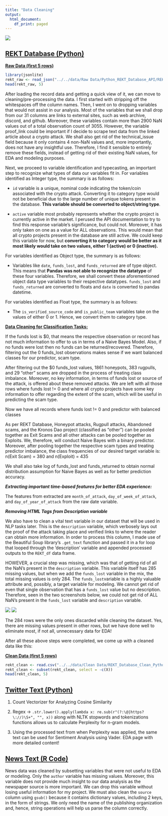 ```yaml
---
title: "Data Cleaning"
output: 
  html_document:
    df_print: paged
---
```


[![](../images/data_cleaning.jpeg)](https://www.iteratorshq.com/blog/data-cleaning-in-5-easy-steps/)

[REKT Database (Python)](https://github.com/anly501/anly-501-project-TegveerG/blob/main/codes/Data_Cleaning/REKT_Database_Cleaning.ipynb)
---

[**Raw Data (first 5 rows)**](https://github.com/anly501/anly-501-project-TegveerG/tree/main/data/Raw%20Data/Python_REKT_Database_API)

```r
library(jsonlite)
rekt_raw <- read_json("../../data/Raw Data/Python_REKT_Database_API/REKT_Database_Python_API.json", simplifyVector = TRUE)
head(rekt_raw, 5)
```

After loading the record data and getting a quick view of it, we can move to cleaning/pre-processing the data. I first started with stripping off the whitespaces off the column names. Then, I went on to dropping variables that would not assist in our analysis. Most of the variables that we shall drop from our 31 columns are links to external sites, such as web archive, discord, and github. Moreover, these variables contain more than 2900 NaN values out of a total observation count of 3055. However, the variable proof_link could be important if I decide to scrape text data from the linked article about a crypto attack. We shall also get rid of the technical_issue field because it only contains 4 non-NaN values and, more importantly, does not have any insightful use. Therefore, I find it sensible to entirely remove these fields, instead of getting rid of their existing NaN values, for EDA and modeling purposes.

Next, we proceed to variable identification and typecasting, an important step to recognize what types of data our variables fit in.
For variables identified as Integer type, the summary is as follows:

*    `id` variable is a unique, nominal code indicating the token/coin associated with the crypto attack. Converting it to category type would not be beneficial due to the large number of unique tokens present in the database. **This variable should be converted to object/string type**. 

*    `active` variable most probably represents whether the crypto project is currently active in the market. I perused the API documentation to try to find this response variable's significance, but could not. Moreover, it has only taken on one as a value for ALL observations. This would mean that all crypto projects present in the database are still active. We could keep this variable for now, but **converting it to category would be better as it most likely would take on two values, either 1 (active) or 0 (inactive).**  

For variables identified as Object type, the summary is as follows:

*    Variables like `date`, `funds_lost`, and `funds_returned` are of type object. This means that **Pandas was not able to recognize the datatype** of these four variables. Therefore, we shall convert these aforementioned object data type variables to their respective datatypes. `funds_lost` and `funds_returned` are converted to floats and `date` is converted to pandas datetime.

For variables identified as Float type, the summary is as follows:

*   The `is_verified_source_code` and `is_public_team` variables take on the values of either 0 or 1. Hence, we convert them to category type.

[**Data Cleaning for Classification Tasks:**](https://tegveerg.georgetown.domains/501-project-website/pages/Naive-Bayes-R.html)

If the funds lost is $0, that means the respective observation or record has not much information to offer to us in terms of a Naive Bayes Model. Also, if no funds were lost then no funds can be returned/recovered. Therefore, filtering out the 0 funds_lost observations makes sense if we want balanced classes for our predictor, scam type. 

After filtering out the $0 funds_lost values, 1861 honeypots, 383 rugpulls, and 29 "other" scams are dropped in the process of treating class imbalance. Moreover, no key information, in terms of funds lost or source of the attack, is offered about these removed attacks. We are left with all those rows where funds lost != 0 and where all crypto projects have some key information to offer regarding the extent of the scam, which will be useful in predicting the scam type.

Now we have all records where funds lost != 0 and predictor with balanced classes

As per REKT Database, Honeypot attacks, Rugpull attacks, Abandoned scams, and the Kronos Dao project (classified as "other") can be pooled together as Exit Scams and all other attacks can be pooled together as Exploits. We, therefore, will conduct Naive Bayes with a binary predictor. Moreover, after pooling together the respective scam types and treating predictor imbalance, the class frequencies of our desired target variable is: n(Exit Scam) = 380 and n(Exploit) = 435

We shall also take log of funds_lost and funds_returned to obtain normal distribution assumption for Naive Bayes as well as for better prediction accuracy.

***Extracting important time-based features for better EDA experience:***

The features from extracted are `month_of_attack`, `day_of_week_of_attack`, and `day_of_year_of_attack` from the raw date variable. 

***Removing HTML Tags from Description variable***

We also have to clean a vital text variable in our dataset that will be used in NLP tasks later. This is the `description` variable, which verbosely lays out the proof of the attack taking place and verified links to where the reader can obtain more information. In order to process this column, I made use of the Beautiful Soup library's `.get_text` function and passed it in a for loop that looped through the 'description' variable and appended processed outputs to the `REKT_df` data frame. 

HOWEVER, a crucial step was missing, which was that of getting rid of all the NaN's present in the `description` variable. This variable itself has 285 missing values, but when we add the  `funds_lost` variable in the mix, the total missing values is only 284. The `funds_lost`variable is a highly valuable attribute and, possibly, a target variable for modeling. We cannot get rid of even that single observation that has a `funds_lost` value but no description. Therefore, seen in the two screenshots below, we could not get rid of ALL NaN's present in the `funds_lost` variable and `description` variable.

![](../images/REKT_Database_Rows_Removed.jpeg)
![](../images/87th_highest_funds_lost_observation_missing_description.jpeg)

The 284 rows were the only ones discarded while cleaning the dataset. Yes, there are missing values present in other rows, but we have done well to eliminate most, if not all, unnecessary data for EDA!

After all these above steps were completed, we come up with a cleaned data like this:

[**Clean Data (first 5 rows)**](https://github.com/anly501/anly-501-project-TegveerG/blob/main/data/Clean%20Data/REKT_Database_Clean_Python.csv)

```r
rekt_clean <- read.csv("../../data/Clean Data/REKT_Database_Clean_Python.csv")
rekt_clean <- subset(rekt_clean, select = -c(X))
head(rekt_clean, 5)
```

[Twitter Text (Python)](https://github.com/anly501/anly-501-project-TegveerG/blob/main/codes/Data_Cleaning/Twitter_API_cleaning.ipynb)
---

1. Count Vectorizer for Analyzing Cosine Similarity 

2. Regex -> `.str.lower().apply(lambda x: re.sub(r"(?:\@|https?\://)\S+", "", x))` along with NLTK stopwords and tokenizations functions allows us to calculate Perplexity for n-gram models.

3. Using the processed text from when Perplexity was applied, the same text can be used for Sentiment Analysis using Vader. EDA page with more detailed content!

[News Text (R Code)](https://github.com/anly501/anly-501-project-TegveerG/blob/main/codes/Data_Cleaning/NEWSAPI_cleaning.Rmd)
---

News data was cleaned by subsetting variables that were not useful to EDA or modeling. Only the `author` variable has missing values. Moreover, this variable does not provide much insight to our data analysis as the newspaper source is more important. We can drop this variable without losing useful information for my project.
We must also clean the `source` column using `gsub()` because it contains dictionary values, including 2 keys, in the form of strings. We only need the name of the publishing organization and, hence, string operations will help us parse the column correctly.